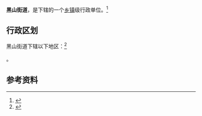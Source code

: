 {{中国乡级行政区|21/07/26/100/000}}

'''黑山街道'''，是{{PRC admin/fullname|21/07/26/100/000|3}}下辖的一个[[乡镇|乡镇]]级行政单位。<ref>{{PRC admin/ref sgc|{{PRC admin/parent|21/07/26/100/000}}}}</ref>

== 行政区划 ==

黑山街道下辖以下地区：<ref>{{PRC admin/ref sgc|21/07/26/100/000}}</ref>

{{PRC admin/children|21/07/26/100/000}}。

== 参考资料 ==

{{reflist}}

{{行政区划小作品}}
{{PRC admin/navcat|21/07/26/100/000}}